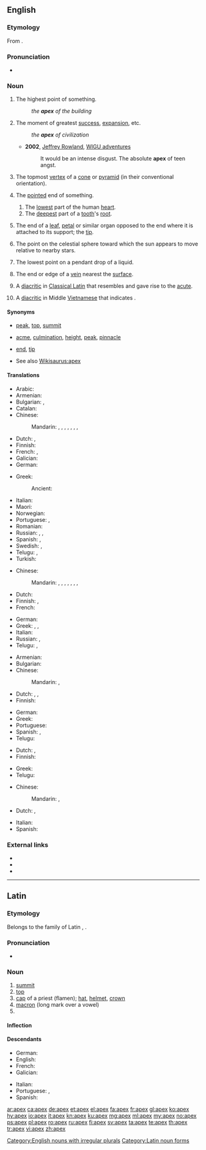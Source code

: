 {{also|Apex|APEX|ápex}}
==English==
{{wikipedia|dab=apex|lang=en}}

===Etymology===
From {{etyl|la|en}} {{term|lang=la|apex||point, tip, summit}}.

===Pronunciation===
* {{a|UK|US}} {{IPA|/ˈeɪ.pɛks/|lang=en}}

===Noun===
{{en-noun|apices|apexes}}

# The highest point of something.
#: ''the '''apex''' of the building''
# {{context|figuratively|lang=en}} The moment of greatest [[success]], [[expansion]], etc.
#: ''the '''apex''' of civilization''
#* '''2002''', [[w:Jeffrey Rowland|Jeffrey Rowland]], [http://jjrowland.com/wigu/20020327.html WIGU adventures]
#*: It would be an intense disgust.  The absolute '''apex''' of teen angst.
# {{context|geometry|lang=en}} The topmost [[vertex]] of a [[cone]] or [[pyramid]] (in their conventional orientation).
# {{context|chiefly|anatomy|lang=en}} The [[pointed]] end of something.
## The [[low]]est part of the human [[heart]].
## The [[deep]]est part of a [[tooth]]'s [[root]].
# {{context|botany|lang=en}} The end of a [[leaf]], [[petal]] or similar organ opposed to the end where it is attached to its support; the [[tip]].
# {{context|astronomy|lang=en}} The point on the celestial sphere toward which the sun appears to move relative to nearby stars.
# {{context|physics|lang=en}} The lowest point on a pendant drop of a liquid.
# {{context|mining|US|lang=en}} The end or edge of a [[vein]] nearest the [[surface]].<!--Webster 1913-->
# {{context|typography}} A [[diacritic]] in [[Classical Latin]] that resembles and gave rise to the [[acute]].
# {{context|typography}} A [[diacritic]] in Middle [[Vietnamese]] that indicates {{IPAchar|/ŋ͡m/}}.

====Synonyms====
* {{sense|highest point}} [[peak]], [[top]], [[summit]]
* {{sense|moment of greatest success, expansion, etc}} [[acme]], [[culmination]], [[height]], [[peak]], [[pinnacle]]
* {{sense|pointed end}} [[end]], [[tip]]
* See also [[Wikisaurus:apex]]

====Translations====
{{trans-top|highest point}}
* Arabic: {{t|ar|ذروة}}
* Armenian: {{t|hy|գագաթ|tr=gagat’}}
* Bulgarian: {{t+|bg|връх}},  {{t|bg|връхна точка}}
* Catalan: {{t|ca|àpex|m}}
* Chinese:
*: Mandarin: {{t+|cmn|頂|sc=Hani}}, {{t+|cmn|顶|tr=dǐng|sc=Hani}}, {{t+|cmn|尖|tr=jiān|sc=Hani}}, {{t|cmn|頂點|sc=Hani}}, {{t+|cmn|顶点|tr=dǐngdiǎn|sc=Hani}}, {{t+|cmn|頂端|sc=Hani}}, {{t+|cmn|顶端|tr=dǐngduān|sc=Hani}}, {{t+|cmn|尖端|tr=jiānduān|sc=Hani}}
* Dutch: {{t+|nl|top|m}}, {{t+|nl|spits|c}}
* Finnish: {{t+|fi|huippu}}
* French: {{t+|fr|apex|m}}, {{t+|fr|sommet|m}}
* Galician: {{t|gl|ápice|f}}
* German: {{t+|de|Gipfel|m}}
{{trans-mid}}
* Greek: {{t+|el|κορυφή|f|tr=korifí}}
*: Ancient: {{t|grc|ἄκρον|n|tr=ákron|sc=polytonic}}
* Italian: {{t+|it|apice}}
* Maori: {{t|mi|akitu}}
* Norwegian: {{t+|no|topp}}
* Portuguese: {{t+|pt|topo}}, {{t+|pt|cume}}
* Romanian: {{t+|ro|culme}}
* Russian: {{t+|ru|вершина|f|tr=veršína|sc=Cyrl}}, {{t+|ru|пик|m|tr=pik|sc=Cyrl}}, {{t|ru|высшая точка|f|tr=výsšaja tóčka|sc=Cyrl}}
* Spanish: {{t+|es|ápice|m}}, {{t+|es|cima|f}}
* Swedish: {{t+|sv|topp|c}}, {{t+|sv|spets|c}}
* Telugu: {{t|te|అత్యున్నత|tr=atyunnata}}, {{t|te|సర్వోన్నత|tr=sarvOnnata}}
* Turkish: {{t+|tr|zirve}}
{{trans-bottom}}

{{trans-top|moment of greatest success, expansion, etc}}
* Chinese:
*: Mandarin: {{t+|cmn|巔峰|sc=Hani}}, {{t|cmn|巅峰|tr=diānfēng|sc=Hani}}, {{t+|cmn|極致|sc=Hani}}, {{t+|cmn|极致|tr=jízhì|sc=Hani}}, {{t|cmn|極點|sc=Hani}}, {{t+|cmn|极点|tr=jídiǎn|sc=Hani}}, {{t|cmn|絕頂|sc=Hani}}, {{t+|cmn|绝顶|tr=juédǐng|sc=Hani}}
* Dutch: {{t+|nl|top|m}}
* Finnish: {{t+|fi|huippu}}, {{t|fi|huipentuma}}
* French: {{t+|fr|apogée|f}}
{{trans-mid}}
* German: {{t+|de|Gipfel|m}}
* Greek: {{t+|el|κορυφή|f|tr=korifí}},  {{t+|el|απόγειο|n|tr=apóyio}},  {{t+|el|αποκορύφωμα|n|tr=apokorífoma}}
* Italian: {{t+|it|apice|m}}
* Russian: {{t+|ru|вершина|f|tr=veršína|sc=Cyrl}}, {{t+|ru|пик|m|tr=pik|sc=Cyrl}}
* Telugu: {{t|te|సర్వోత్కృష్ట|tr=sarvOtkRshTa}}, {{t|te|ఉచ్ఛ|tr=uccha}}
{{trans-bottom}}

{{trans-top|in geometry: topmost vertex of a cone or pyramid}}
* Armenian: {{t|hy|գագաթ|tr=gagatʿ}}
* Bulgarian: {{t+|bg|връх}}
* Chinese:
*: Mandarin: {{t|cmn|頂點|sc=Hani}}, {{t+|cmn|顶点|tr=dǐngdiǎn|sc=Hani}}
* Dutch: {{t+|nl|top|m}}, {{t+|nl|spits|c}}, {{t+|nl|punt|m}}
* Finnish: {{t+|fi|huippu}}
{{trans-mid}}
* German: {{t+|de|Spitze|m}}
* Greek: {{t+|el|κορυφή|f|tr=korifí}}
* Portuguese: {{t+|pt|topo}}
* Spanish: {{t+|es|ápice|m}}, {{t+|es|cúspide|f}}
* Telugu: {{t+|te|శీర్షము|tr=Seershamu}}
{{trans-bottom}}

{{trans-top|pointed end}}
* Dutch: {{t+|nl|spits|c}}, {{t+|nl|punt|m}}
* Finnish: {{t+|fi|huippu}}
{{trans-mid}}
* Greek: {{t+|el|κορυφή|f|tr=korifí}}
* Telugu: {{t+|te|కొన|tr=kona}}
{{trans-bottom}}

{{trans-top|botany: end of leaf}}
* Chinese:
*: Mandarin: {{t|cmn|葉尖|sc=Hani}}, {{t+|cmn|叶尖|tr=yèjiān|sc=Hani}}
* Dutch: {{t+|nl|spits|c}}, {{t+|nl|punt|m}}
{{trans-mid}}
* Italian: {{t+|it|apice|m}}
* Spanish: {{t+|es|ápice}}
{{trans-bottom}}

===External links===
* {{R:Webster 1913}}
* {{R:Century 1911}}
* {{R:OneLook}}

[[Category:English nouns with irregular plurals]]

----

==Latin==
{{wikipedia|lang=la}}

===Etymology===
Belongs to the family of Latin {{term|apere|lang=la}}, {{m|la|apō}}.

===Pronunciation===
* {{a|Classical}} {{IPA|/ˈa.peks/|lang=la}}

===Noun===
{{la-noun|apex|apicis|apicis|m|third}}

# [[summit]]
# [[top]]
# [[cap]] of a priest (flamen); [[hat]], [[helmet]], [[crown]]
# [[macron]] (long mark over a vowel)
# {{inflection of|apex||voc|s|lang=la}}

====Inflection====
{{la-decl-3rd|apex|apic}}

====Descendants====
{{top2}}
* German: {{l/de|Apex}}
* English: {{l/en|apex}}
* French: {{l/fr|apex}}
* Galician: {{l|gl|ápice}}
{{mid2}}
* Italian: {{l|it|apice}}
* Portuguese: {{l/pt|ápice}}, {{l/pt|ápex}}
* Spanish: {{l/es|ápice}}
{{bottom}}

[[Category:Latin noun forms]]

[[ar:apex]]
[[ca:apex]]
[[de:apex]]
[[et:apex]]
[[el:apex]]
[[fa:apex]]
[[fr:apex]]
[[gl:apex]]
[[ko:apex]]
[[hy:apex]]
[[io:apex]]
[[it:apex]]
[[kn:apex]]
[[ku:apex]]
[[mg:apex]]
[[ml:apex]]
[[my:apex]]
[[no:apex]]
[[ps:apex]]
[[pl:apex]]
[[ro:apex]]
[[ru:apex]]
[[fi:apex]]
[[sv:apex]]
[[ta:apex]]
[[te:apex]]
[[th:apex]]
[[tr:apex]]
[[vi:apex]]
[[zh:apex]]
